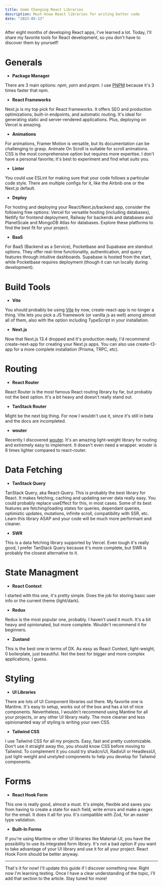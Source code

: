 ```yaml
---
title: Game Changing React Libraries
description: Must-know React libraries for writing better code
date: "2023-05-13"
---
```


After eight months of developing React apps, I've learned a lot. Today, I'll share my favorite tools for React development, so you don't have to discover them by yourself!

# Generals

- **Package Manager**

There are 3 main options: _npm_, _yarn_ and _pnpm_. I use [PNPM](https://pnpm.io/es/) because it's 3 times faster that npm.

- **React Frameworks**

Next.js is my top pick for React frameworks. It offers SEO and production optimizations, built-in endpoints, and automatic routing. It's ideal for generating static and server-rendered applications. Plus, deploying on Vercel is amazing.

- **Animations**

For animations, Framer Motion is versatile, but its documentation can be challenging to grasp. Animate On Scroll is suitable for scroll animations. CSS is the most comprehensive option but requires more expertise. I don't have a personal favorite; it's best to experiment and find what suits you.

- **Linter**

You could use ESLint for making sure that your code follows a particular code style. There are multiple configs for it, like the Airbnb one or the Next.js default.

- **Deploy**

For hosting and deploying your React/Next.js/backend app, consider the following free options: Vercel for versatile hosting (including databases), Netlify for frontend deployment, Railway for backends and databases and PlanetScale and MongoDB Atlas for databases. Explore these platforms to find the best fit for your project.

- **BaaS**

For BaaS (Backend as a Service), Pocketbase and Supabase are standout options. They offer real-time functionality, authentication, and query features through intuitive dashboards. Supabase is hosted from the start, while Pocketbase requires deployment (though it can run locally during development).

# Build Tools

- **Vite**

You should probably be using [Vite](https://vitejs.dev/) by now, create-react-app is no longer a thing. Vite lets you pick a JS framework (or vanilla js as well) among almost all of them, also with the option including TypeScript in your installation.

- **Next.js**

Now that Next.js 13.4 dropped and it's production ready, I'd recommend create-next-app for creating your Next.js apps. You can also use create-t3-app for a more complete installation (Prisma, TRPC, etc).

# Routing

- **React Router**

React Router is the most famous React routing library by far, but probably not the best option. It's a bit heavy and doesn't really stand out.

- **TanStack Router**

Might be the next big thing. For now I wouldn't use it, since it's still in beta and the docs are incompleted.

- **wouter**

Recently I discovered [wouter](https://github.com/molefrog/wouter). It's an amazing light-weight library for routing and extremely easy to implement. It doesn't even need a wrapper. wouter is 8 times lighter compared to react-router.

# Data Fetching

- **TanStack Query**

TanStack Query, aka React-Query. This is probably the best library for React. It makes fetching, caching and updating server data really easy. You could probably replace useEffect for this, in most cases. Some of its best features are fetching/loading states for queries, dependant queries, optimistic updates, mutations, infinite scroll, compatibility with SSR, etc. Learn this library ASAP and your code will be much more performant and cleaner.

- **SWR**

This is a data fetching library supported by Vercel. Even tough it's really good, I prefer TanStack Query because it's more complete, but SWR is probably the closest alternative to it.

# State Managment

- **React Context**

I started with this one, it's pretty simple. Does the job for storing basic user info or the current theme (light/dark).

- **Redux**

Redux is the most popular one, probably. I haven't used it much. It's a bit heavy and opinionated, but more complete. Wouldn't recommend it for beginners.

- **Zustand**

This is the best one in terms of DX. As easy as React Context, light-weight, 0 boilerplate, just beautiful. Not the best for bigger and more complex applications, I guess.

# Styling

- **UI Libraries**

There are lots of UI Component libraries out there. My favorite one is Mantine. It's easy to setup, works out of the box and has a lot of nice components. Nevertheless, I wouldn't recommend using Mantine for all your projects, or any other UI library really. The more cleaner and less opinionanted way of styling is writing your own CSS.

- **Tailwind CSS**

I use Tailwind CSS for all my projects. Easy, fast and pretty customizable. Don't use it straight away tho, you should know CSS before moving to Tailwind. To complement it you could try shadcn/UI, RadixUI or HeadlessUI, just light-weight and unstyled components to help you develop for Tailwind components.

# Forms

- **React Hook Form**

This one is really good, almost a must. It's simple, flexible and saves you from having to create a state for each field, write errors and make a regex for the email. It does it all for you. It's compatible with Zod, for an easier type validation.

- **Built-In Forms**

If you're using Mantine or other UI libraries like Material-UI, you have the possibility to use its integrated form library. It's not a bad option if you want to take advantage of your UI library and use it for all your project. React Hook Form should be better anyway.

---

That's it for now! I'll update this guide if I discover something new. Right now I'm learning testing. Once I have a clear understanding of the topic, I'll add that section to the article. Stay tuned for more!

